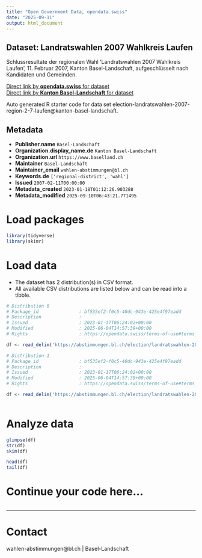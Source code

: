 ```yaml
---
title: "Open Government Data, opendata.swiss"
date: "2025-09-11"
output: html_document
---
```


## Dataset: Landratswahlen 2007 Wahlkreis Laufen

Schlussresultate der regionalen Wahl 'Landratswahlen 2007 Wahlkreis Laufen', 11. Februar 2007, Kanton Basel-Landschaft, aufgeschlüsselt nach Kandidaten und Gemeinden.

[Direct link by **opendata.swiss** for dataset](https://opendata.swiss/de/dataset/landratswahlen-2007-wahlkreis-laufen)<br>
[Direct link by **Kanton Basel-Landschaft** for dataset](https://abstimmungen.bl.ch/election/landratswahlen-2007-region-2-7-laufen/data)

Auto generated R starter code for data set election-landratswahlen-2007-region-2-7-laufen@kanton-basel-landschaft.

## Metadata

- **Publisher.name** `Basel-Landschaft`
- **Organization.display_name.de** `Kanton Basel-Landschaft`
- **Organization.url** `https://www.baselland.ch`
- **Maintainer** `Basel-Landschaft`
- **Maintainer_email** `wahlen-abstimmungen@bl.ch`
- **Keywords.de** `['regional-district', 'wahl']`
- **Issued** `2007-02-11T00:00:00`
- **Metadata_created** `2023-01-18T01:12:26.903288`
- **Metadata_modified** `2025-09-10T06:43:21.771495`


# Load packages

```r

library(tidyverse)
library(skimr)

```

# Load data

-   The dataset has 2 distribution(s) in CSV format.
-   All available CSV distributions are listed below and can be read into a tibble.

```r

# Distribution 0
# Package_id               : bf535ef2-f0c5-40dc-943e-425e4f97eadd
# Description              : 
# Issued                   : 2023-01-17T06:24:02+00:00
# Modified                 : 2025-06-04T14:57:39+00:00
# Rights                   : https://opendata.swiss/terms-of-use#terms_by

df <- read_delim('https://abstimmungen.bl.ch/election/landratswahlen-2007-region-2-7-laufen/data-parties-csv')

# Distribution 1
# Package_id               : bf535ef2-f0c5-40dc-943e-425e4f97eadd
# Description              : 
# Issued                   : 2023-01-17T06:24:02+00:00
# Modified                 : 2025-06-04T14:57:39+00:00
# Rights                   : https://opendata.swiss/terms-of-use#terms_by

df <- read_delim('https://abstimmungen.bl.ch/election/landratswahlen-2007-region-2-7-laufen/data-csv')



```

# Analyze data

```r

glimpse(df)
str(df)
skim(df)

head(df)
tail(df)

```

# Continue your code here...

```r

```

------------------------------------------------------------------------

# Contact

wahlen-abstimmungen@bl.ch | Basel-Landschaft
